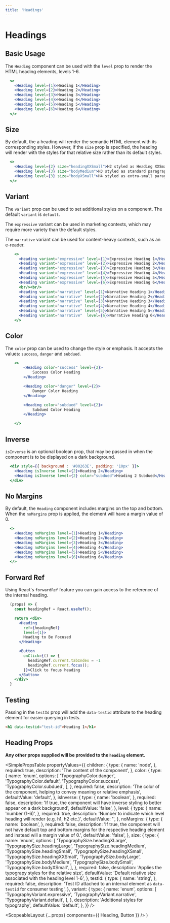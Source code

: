```yaml
---
title: 'Headings'
---
```



# Headings

## Basic Usage

The `Heading` component can be used with the `level` prop to render the HTML heading elements, levels 1-6.

```.jsx
  <>
    <Heading level={1}>Heading 1</Heading>
    <Heading level={2}>Heading 2</Heading>
    <Heading level={3}>Heading 3</Heading>
    <Heading level={4}>Heading 4</Heading>
    <Heading level={5}>Heading 5</Heading>
    <Heading level={6}>Heading 6</Heading>
  </>
```

## Size

By default, the a heading will render the semantic HTML element with its corresponding styles.
However, if the `size` prop is specified, the heading will render with the styles for that relative size rather than its default styles.

```.jsx
  <>
    <Heading level={2} size="headingXXSmall">H2 styled as Heading XXSmall (h6)</Heading>
    <Heading level={3} size="bodyMedium">H3 styled as standard paragraph text</Heading>
    <Heading level={3} size="bodyXSmall">H4 styled as extra-small paragraph text</Heading>
  </>
```

## Variant

The `variant` prop can be used to set additional styles on a component. The default `variant` is `default`.

The `expressive` variant can be used in marketing contexts, which may require more variety than the default styles.

The `narrative` variant can be used for content-heavy contexts, such as an e-reader.

```.jsx
    <>
      <Heading variant="expressive" level={1}>Expressive Heading 1</Heading>
      <Heading variant="expressive" level={2}>Expressive Heading 2</Heading>
      <Heading variant="expressive" level={3}>Expressive Heading 3</Heading>
      <Heading variant="expressive" level={4}>Expressive Heading 4</Heading>
      <Heading variant="expressive" level={5}>Expressive Heading 5</Heading>
      <Heading variant="expressive" level={6}>Expressive Heading 6</Heading>
      <br/><br/>
      <Heading variant="narrative" level={1}>Narrative Heading 1</Heading>
      <Heading variant="narrative" level={2}>Narrative Heading 2</Heading>
      <Heading variant="narrative" level={3}>Narrative Heading 3</Heading>
      <Heading variant="narrative" level={4}>Narrative Heading 4</Heading>
      <Heading variant="narrative" level={5}>Narrative Heading 5</Heading>
      <Heading variant="narrative"  level={6}>Narrative Heading 6</Heading>
    </>
```

## Color

The `color` prop can be used to change the style or emphasis. It accepts the values: `success`, `danger` and `subdued`.

```.jsx
    <>
        <Heading color="success" level={2}>
            Success Color Heading
        </Heading>

        <Heading color="danger" level={2}>
            Danger Color Heading
        </Heading>

        <Heading color="subdued" level={2}>
            Subdued Color Heading
        </Heading>

    </>
```

## Inverse

`isInverse` is an optional boolean prop, that may be passed in when the component is to be displayed on a dark background.

```.jsx
  <div style={{ background : '#00263E', padding: '10px' }}>
    <Heading isInverse level={2}>Heading 2</Heading>
    <Heading isInverse level={2} color="subdued">Heading 2 Subdued</Heading>
  </div>
```

## No Margins

By default, the `Heading` component includes margins on the top and bottom. When the `noMargins` prop is applied, the element will have a margin value of 0.

```.jsx
  <>
    <Heading noMargins level={1}>Heading 1</Heading>
    <Heading noMargins level={2}>Heading 2</Heading>
    <Heading noMargins level={3}>Heading 3</Heading>
    <Heading noMargins level={4}>Heading 4</Heading>
    <Heading noMargins level={5}>Heading 5</Heading>
    <Heading noMargins level={6}>Heading 6</Heading>
  </>
```

## Forward Ref

Using React's `forwardRef` feature you can gain access to the reference of the internal heading.

```.jsx
  (props) => {
    const headingRef = React.useRef();

    return <div>
      <Heading
        ref={headingRef}
        level={1}>
        Heading to Be Focused
      </Heading>

      <Button
        onClick={() => {
          headingRef.current.tabIndex = -1
          headingRef.current.focus();
        }}>Click to focus heading
      </Button>
    </div>
  }
```

## Testing

Passing in the `testId` prop will add the `data-testid` attribute to the heading element for easier querying in tests.

```html
<h1 data-testid="test-id">Heading 1</h1>
```

## Heading Props

**Any other props supplied will be provided to the `heading` element.**

<SimplePropsTable
  propertyValues={{
    children: {
      type: {
        name: 'node',
      },
      required: true,
      description: 'The content of the component',
    },
    color: {
      type: {
        name: 'enum',
        options: [
          'TypographyColor.danger',
          'TypographyColor.default',
          'TypographyColor.success',
          'TypographyColor.subdued',
        ],
      },
      required: false,
      description:
        'The color of the component, helping to convey meaning or relative emphasis',
      defaultValue: 'default',
    },
    isInverse: {
      type: {
        name: 'boolean',
      },
      required: false,
      description:
        'If true, the component will have inverse styling to better appear on a dark background',
      defaultValue: 'false',
    },
    level: {
      type: {
        name: 'number (1-6)',
      },
      required: true,
      description:
        'Number to indicate which level heading will render (e.g. h1, h2 etc.)',
      defaultValue: '',
    },
    noMargins: {
      type: {
        name: 'boolean',
      },
      required: false,
      description:
        'If true, the component will not have default top and bottom margins for the respective heading element and instead will a margin value of 0.',
      defaultValue: 'false',
    },
    size: {
      type: {
        name: 'enum',
        options: [
          'TypographySize.headingXLarge',
          'TypographySize.headingLarge',
          'TypographySize.headingMedium',
          'TypographySize.headingSmall',
          'TypographySize.headingXSmall',
          'TypographySize.headingXXSmall',
          'TypographySize.bodyLarge',
          'TypographySize.bodyMedium',
          'TypographySize.bodySmall',
          'TypographySize.bodyXSmall',
        ],
      },
      required: false,
      description: 'Applies the typograpy styles for the relative size',
      defaultValue:
        'Default relative size associated with the heading level 1-6',
    },
    testId: {
      type: {
        name: 'string',
      },
      required: false,
      description:
        'Test ID attached to an internal element as `data-testid` for consumer testing',
    },
    variant: {
      type: {
        name: 'enum',
        options: [
          'TypographyVariant.expressive',
          'TypographyVariant.narrative',
          'TypographyVariant.default',
        ],
      },
      description: 'Additional styles for typography',
      defaultValue: 'default',
    },
  }}
/>

  <ScopeableLayout {...props} components={{ Heading, Button }} />
)
